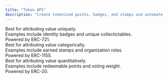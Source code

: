 ```yaml
---
title: "Token API"
description: "Create tokenized points, badges, and stamps and automate their distribution."
---
```


<CardGroup cols={3}>

<Card title="Badges" icon="id-badge" href="/token-api/badges/overview">
  <div style={{paddingTop:'8px', fontSize: "14px"}}>
    Best for attributing value <span style={{fontWeight: "bold"}}>uniquely</span>.
  </div>
  <div style={{paddingTop:'4px', fontSize: "14px"}}>
    Examples include identity badges and unique collectictables.
  </div>
  <div style={{paddingTop:'4px', fontSize: "14px"}}>
    Powered by ERC-721.
  </div>
</Card>
<Card title="Stamps" icon="stamp" href="/token-api/stamps/overview">
  <div style={{paddingTop:'8px', fontSize: "14px"}}>
    Best for attributing value <span style={{fontWeight: "bold"}}>categorically</span>.
  </div>
  <div style={{paddingTop:'4px', fontSize: "14px"}}>
    Examples include earned stamps and organization roles.
  </div>
  <div style={{paddingTop:'4px', fontSize: "14px"}}>
    Powered by ERC-1155.
  </div>
</Card>
<Card title="Points" icon="coin" href="/token-api/points/overview">
  <div style={{paddingTop:'8px', fontSize: "14px"}}>
    Best for attributing value <span style={{fontWeight: "bold"}}>quantitatively</span>.
  </div>
  <div style={{paddingTop:'4px', fontSize: "14px"}}>
    Examples include redeemable points and voting weight.
  </div>
  <div style={{paddingTop:'4px', fontSize: "14px"}}>
    Powered by ERC-20.
  </div>
</Card>
</CardGroup>
